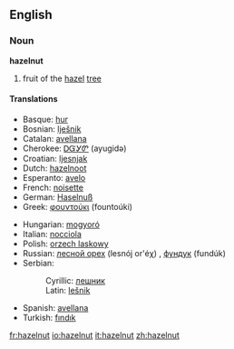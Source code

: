 ==English==
===Noun===
'''hazelnut'''
# fruit of the [[hazel]] [[tree]]
====Translations====
{{top}}
*Basque: [[hur]]
*Bosnian: [[lješnik#Bosnian|lješnik]] {{m}}
*Catalan: [[avellana]] {{f}}
*Cherokee: [[ᎠᏳᎩᏛ]] (ayugidǝ)
*Croatian: [[ljesnjak]]
*Dutch: [[hazelnoot]] {{f}}
*Esperanto: [[avelo]]
*French: [[noisette]] {{f}}
*German: [[Haselnuß]] {{f}}
*Greek: [[φουντούκι]] (fountoúki) {{n}}
{{mid}}
*Hungarian: [[mogyoró]]
*Italian: [[nocciola]] {{f}}
*Polish: [[orzech laskowy]] {{m}}
*Russian: [[лесной орех]] (lesnój or'éχ) {{m}}, [[фундук]] (fundúk) {{m}}
*Serbian:
*:Cyrillic: [[лешник#Serbian|лешник]] {{m}}
*:Latin: [[lešnik#Serbian|lešnik]] {{m}}
*Spanish: [[avellana]] {{f}}
*Turkish: [[fındık]] 
{{bottom}}

[[fr:hazelnut]]
[[io:hazelnut]]
[[it:hazelnut]]
[[zh:hazelnut]]